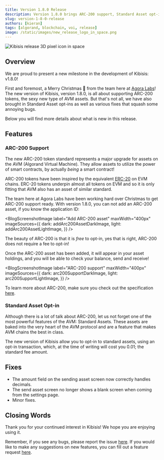 ```yaml
---
title: Version 1.8.0 Release
description: Version 1.8.0 brings ARC-200 support, Standard Asset opt-in, as well as many quality of life fixes.
slug: version-1-8-0-release
authors: [kieran]
tags: [algorand, blockchain, voi, release]
image: /static/images/new_release_logo_in_space.png
---
```

<!-- components -->

<!-- constants -->

<!-- images -->

![Kibisis release 3D pixel icon in space](/images/new_release_logo_in_space.png)

## Overview

<!-- change just the version for new posts -->
We are proud to present a new milestone in the development of Kibisis: v1.8.0!

<!-- re-write this paragraph for all new versions -->
First and foremost, a Merry Christmas 🎄 from the team here at <a href={AGORA_LABS_LINK} target="_blank">Agora Labs</a>! The new version of Kibisis, version 1.8.0, is all about supporting ARC-200 tokens, the sexy new type of AVM assets. But that's not all, we have also brought in Standard Asset opt-ins as well as various fixes that squash some annoying bugs.

Below you will find more details about what is new in this release.

<!-- go into detail about the new versions, or omit if no new features with in the release -->
## Features

### ARC-200 Support

The new ARC-200 token standard represents a major upgrade for assets on the AVM (Algorand Virtual Machine). They allow assets to utilize the power of smart contracts, by actually _being_ a smart contract!

ARC-200 tokens have been inspired by the equivalent [ERC-20](https://ethereum.org/en/developers/docs/standards/tokens/erc-20/) on EVM chains. ERC-20 tokens underpin almost all tokens on EVM and so it is only fitting that AVM also has an asset of similar standard.

The team here at Agora Labs have been working hard over Christmas to get ARC-200 support ready. With version 1.8.0, you can not add an ARC-200 asset, if you know the application ID:

<BlogScreenshotImage
  label="Add ARC-200 asset"
  maxWidth="400px"
  imageSources={{
    dark: addArc200AssetDarkImage,
    light: addArc200AssetLightImage,
  }}
/>

The beauty of ARC-200 is that it is _free_ to opt-in, yes that is right, ARC-200 does not require a fee to opt-in!

Once the ARC-200 asset has been added, it will appear in your asset holdings, and you will be able to check your balance, send and receive!

<BlogScreenshotImage
  label="ARC-200 support"
  maxWidth="400px"
  imageSources={{
    dark: arc200SupportDarkImage,
    light: arc200SupportLightImage,
  }}
/>

To learn more about ARC-200, make sure you check out the specification [here](https://arc.algorand.foundation/ARCs/arc-0200).

### Standard Asset Opt-in

Although there is a lot of talk about ARC-200, let us not forget one of the most powerful features of the AVM: Standard Assets. These assets are baked into the very heart of the AVM protocol and are a feature that makes AVM chains the best in class.

The new version of Kibisis allow you to opt-in to standard assets, using an opt-in transaction, which, at the time of writing will cost you 0.01; the standard fee amount.

<!-- just give a bulleted list of fixes, or omit if no fixes with in the release -->
## Fixes

* The amount field on the sending asset screen now correctly handles decimals.
* The send asset screen no longer shows a blank screen when coming from the settings page.
* Minor fixes.

## Closing Words

<!-- leave this paragraph as standard sign off -->
Thank you for your continued interest in Kibisis! We hope you are enjoying using it.

Remember, if you see any bugs, please report the issue <a href={REPORT_A_BUG_LINK} target="_blank">here</a>. If you would like to make any suggestions on new features, you can fill out a feature request <a href={SUGGEST_A_FEATURE_LINK} target="_blank">here</a>.
